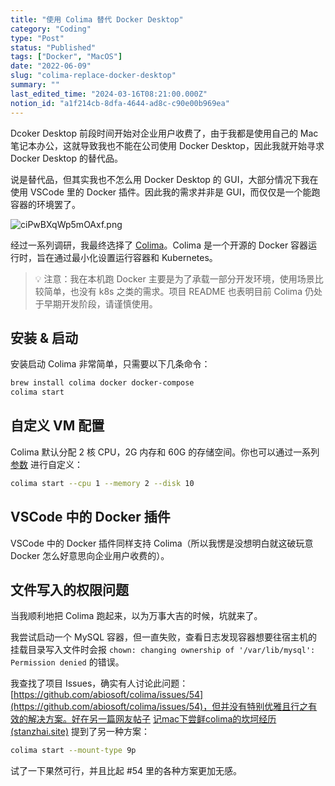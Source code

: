 ```yaml
---
title: "使用 Colima 替代 Docker Desktop"
category: "Coding"
type: "Post"
status: "Published"
tags: ["Docker", "MacOS"]
date: "2022-06-09"
slug: "colima-replace-docker-desktop"
summary: ""
last_edited_time: "2024-03-16T08:21:00.000Z"
notion_id: "a1f214cb-8dfa-4644-ad8c-c90e00b969ea"
---
```



Dcoker Desktop 前段时间开始对企业用户收费了，由于我都是使用自己的 Mac 笔记本办公，这就导致我也不能在公司使用 Docker Desktop，因此我就开始寻求 Docker Desktop 的替代品。


说是替代品，但其实我也不怎么用 Docker Desktop 的 GUI，大部分情况下我在使用 VSCode 里的 Docker 插件。因此我的需求并非是 GUI，而仅仅是一个能跑容器的环境罢了。


![ciPwBXqWp5mOAxf.png](https://cdn.sa.net/2024/03/15/ciPwBXqWp5mOAxf.png)


经过一系列调研，我最终选择了 [Colima](https://github.com/abiosoft/colima)。Colima 是一个开源的 Docker 容器运行时，旨在通过最小化设置运行容器和 Kubernetes。


> 💡 注意：我在本机跑 Docker 主要是为了承载一部分开发环境，使用场景比较简单，也没有 k8s 之类的需求。项目 README 也表明目前 Colima 仍处于早期开发阶段，请谨慎使用。


## 安装 & 启动


安装启动 Colima 非常简单，只需要以下几条命令：


```bash
brew install colima docker docker-compose
colima start
```


## 自定义 VM 配置


Colima 默认分配 2 核 CPU，2G 内存和 60G 的存储空间。你也可以通过一系列 [参数](https://github.com/abiosoft/colima#customizing-the-vm) 进行自定义：


```bash
colima start --cpu 1 --memory 2 --disk 10
```


## VSCode 中的 Docker 插件


VSCode 中的 Docker 插件同样支持 Colima（所以我愣是没想明白就这破玩意 Docker 怎么好意思向企业用户收费的）。


## 文件写入的权限问题


当我顺利地把 Colima 跑起来，以为万事大吉的时候，坑就来了。


我尝试启动一个 MySQL 容器，但一直失败，查看日志发现容器想要往宿主机的挂载目录写入文件时会报 `chown: changing ownership of '/var/lib/mysql': Permission denied` 的错误。


我查找了项目 Issues，确实有人讨论此问题：[https://github.com/abiosoft/colima/issues/54](https://github.com/abiosoft/colima/issues/54)，但并没有特别优雅且行之有效的解决方案。好在另一篇网友帖子 [记mac下尝鲜colima的坎坷经历 (stanzhai.site)](https://stanzhai.site/blog/post/stanzhai/%E8%A7%A3%E5%86%B3mac%E4%B8%8B%E4%BD%BF%E7%94%A8brew%E7%BC%96%E8%AF%91%E5%AE%89%E8%A3%85colima%E6%8A%A5%E9%94%99%E7%9A%84%E9%97%AE%E9%A2%98#%E5%AE%B9%E5%99%A8%E4%B8%8D%E8%83%BD%E5%86%99%E5%85%A5%E7%BB%91%E5%AE%9A%E5%AE%BF%E4%B8%BB%E7%9B%AE%E5%BD%95%E7%9A%84%E9%97%AE%E9%A2%98) 提到了另一种方案：


```bash
colima start --mount-type 9p
```


试了一下果然可行，并且比起 #54 里的各种方案更加无感。

